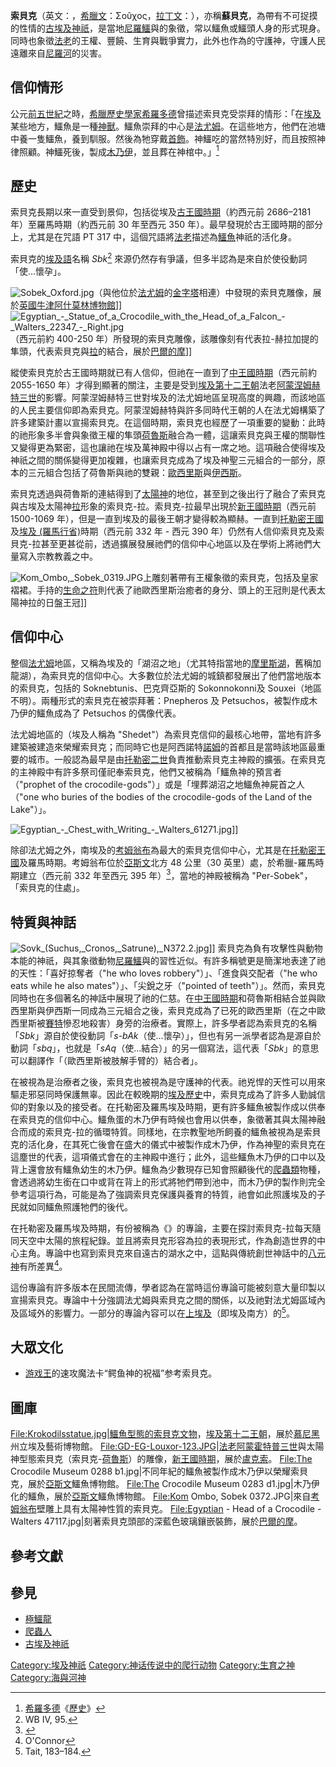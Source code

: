 {{Infobox deity
| type        = Egyptian
| name        = 索貝克
| image       = Sobek.svg
| alt         = 
| caption     = 
| hiro        = <hiero>S29-D58-V31:I3</hiero> 或 <hiero>I4</hiero>
| cult_center = [[法尤姆|法尤姆]]與[[考姆翁布|考姆翁布]]
| symbol      = [[鱷魚|鱷魚]]
| parents     = [[賽特|賽特]]/[[庫努牡|庫努牡]]與[[涅伊特|涅伊特]]<ref>{{cite web|url=http://www.ancientegyptonline.co.uk/sobek.html|title=Gods of Ancient Egypt: Sobek|website=www.ancientegyptonline.co.uk|access-date=2019-05-04|archive-date=2019-01-18|archive-url=https://web.archive.org/web/20190118193020/https://www.ancientegyptonline.co.uk/sobek.html|dead-url=no}}</ref>
| siblings    = 
| consort     = [[列涅努忒|列涅努忒]]或是[[梅斯赫奈特|梅斯赫奈特]]
| offspring   =
}}

'''索貝克'''（英文：{{lang|en|Sobek}}，[[希臘文|希臘文]]：Σοῦχος，[[拉丁文|拉丁文]]：{{lang|la|''Suchus''}}），亦稱'''蘇貝克'''，為帶有不可捉摸的性情的[[古埃及神祇|古埃及神祇]]{{sfn|Zecchi|2010|p=3}}{{sfn|Zecchi|2010|p=4}}，是當地[[尼羅鱷|尼羅鱷]]與{{link-en|西非鱷|West African crocodile}}的象徵，常以鱷魚或鱷頭人身的形式現身。同時也象徵[[法老|法老]]的王權、豐饒、生育與戰爭實力，此外也作為{{link-en|辟邪魔法|apotropaic magic}}的守護神，守護人民遠離來自[[尼羅河|尼羅河]]的災害。

== 信仰情形 ==
公元[[前五世紀|前五世紀]]之時，[[希臘|希臘]][[歷史學家|歷史學家]][[希羅多德|希羅多德]]曾描述索貝克受崇拜的情形：「在[[埃及|埃及]]某些地方，鱷魚是一種[[神獸|神獸]]。鱷魚崇拜的中心是[[法尤姆|法尤姆]]。在這些地方，他們在池塘中養一隻鱷魚，養到馴服。然後為牠穿戴[[首飾|首飾]]。神鱷吃的當然特別好，而且按照神律照顧。神鱷死後，製成[[木乃伊|木乃伊]]，並且葬在神棺中。」<ref>[[希羅多德|希羅多德]]《[[歷史_(希羅多德)|歷史]]》</ref>

==歷史==
索貝克長期以來一直受到景仰，包括從埃及[[古王國時期|古王國時期]]（約西元前 2686–2181 年）至羅馬時期（約西元前 30 年至西元 350 年）。最早發現於古王國時期的部分{{link-en|金字塔文|Pyramid Texts}}上，尤其是在咒語 PT 317 中{{sfn|Bresciani|2005|p=[https://books.google.es/books?id=zz5oNwmdaTcC&pg=PA199 199]}}{{sfn|Bresciani|2005|p=[https://books.google.es/books?id=zz5oNwmdaTcC&pg=PA200 200]}}，這個咒語將[[法老|法老]]描述為[[尼羅鱷|鱷魚]]神祇的活化身。
<!-- 這段仍缺乏正式的中文譯文，為避免自創乃在此保留
{{quote|[[Unas|Unis]] is Sobek, green of plumage, with alert face and raised fore, the splashing one who came from the thigh and tail of the great goddess in the sunlight ... Unis has appeared as Sobek, [[Neith|Neith]]'s son. Unis will eat with his mouth, Unis will urinate and Unis will copulate with his penis. Unis is lord of semen, who takes women from their husbands to the place Unis likes according to his heart's fancy.{{sfn|Allen|Manuelian|2005|p=[https://books.google.es/books?id=6VBJeCoDdTUC&pg=PA60 60] |loc=[https://books.google.es/books?id=6VBJeCoDdTUC&pg=PA15 The Pyramid Texts of Unis]}}}}-->

索貝克的[[埃及語|埃及語]]名稱 ''Sbk''<ref name="WB IV, 95">WB IV, 95.</ref> 來源仍然存有爭議，但多半認為是來自於使役動詞「使...懷孕」{{sfn|Murray|2004|p=[https://books.google.es/books?id=WWI7-qA3pQAC&pg=PA107 107] |loc=[https://books.google.es/books?id=WWI7-qA3pQAC&pg=PA92 Religion]}}。

[[File:Sobek_Oxford.jpg|thumb]]{{link-en|祭祀神殿|Mortuary_temple}}（與他位於[[法尤姆|法尤姆]]{{link-en|哈瓦拉|Hawara}}的[[金字塔|金字塔]]相連）中發現的索貝克雕像，展於[[英國|英國]][[牛津|牛津]][[阿什莫林博物館|阿什莫林博物館]]]]
[[File:Egyptian_-_Statue_of_a_Crocodile_with_the_Head_of_a_Falcon_-_Walters_22347_-_Right.jpg|thumb]]（西元前約 400-250 年）所發現的索貝克雕像，該雕像刻有代表拉-赫拉加提的隼頭，代表索貝克與[[拉_(埃及神祇)|拉]]的結合，展於[[巴爾的摩|巴爾的摩]]{{link-en|華特斯藝術博物館|Walters Art Museum}}]]

縱使索貝克於古王國時期就已有人信仰，但祂在一直到了[[中王國時期|中王國時期]]（西元前約 2055-1650 年）才得到顯著的關注，主要是受到[[埃及第十二王朝|埃及第十二王朝]]法老[[阿蒙涅姆赫特三世|阿蒙涅姆赫特三世]]的影響。阿蒙涅姆赫特三世對埃及的法尤姆地區呈現高度的興趣，而該地區的人民主要信仰即為索貝克。阿蒙涅姆赫特與許多同時代王朝的人在法尤姆構築了許多建築計畫以宣揚索貝克。在這個時期，索貝克也經歷了一項重要的變動：此時的祂形象多半會與象徵王權的隼頭[[荷魯斯|荷魯斯]]融合為一體，這讓索貝克與王權的關聯性又變得更為緊密，這也讓祂在埃及萬神殿中得以占有一席之地{{sfn|Zecchi|2010|p=37-52}}。這項融合使得埃及神祇之間的關係變得更加複雜，也讓索貝克成為了埃及神聖三元組合的一部分，原本的三元組合包括了荷魯斯與祂的雙親：[[歐西里斯|歐西里斯]]與[[伊西斯|伊西斯]]{{sfn|Zecchi|2010|p=3}}。

索貝克透過與荷魯斯的連結得到了[[太陽神|太陽神]]的地位，甚至到之後出行了融合了索貝克與古埃及太陽神[[拉_(埃及神祇)|拉]]形象的索貝克-拉。索貝克-拉最早出現於[[新王國時期|新王國時期]]（西元前 1500-1069 年），但是一直到埃及的最後王朝才變得較為顯赫。一直到[[托勒密王國|托勒密王國]]及[[埃及_(羅馬行省)|埃及 (羅馬行省)]]時期（西元前 332 年 - 西元 390 年）仍然有人信仰索貝克及索貝克-拉甚至更甚從前，透過擴展發展祂們的信仰中心地區以及在學術上將祂們大量寫入宗教教義之中{{sfn|Zecchi|2010|p=153}}{{sfn|Zecchi|2010|p=154}}。

[[File:Kom_Ombo,_Sobek_0319.JPG|thumb]]上雕刻著帶有王權象徵的索貝克，包括{{link-en|是權杖|was-sceptre}}及皇家褶裙。手持的[[生命之符|生命之符]]則代表了祂歐西里斯治癒者的身分、頭上的王冠則是代表太陽神拉的日盤王冠]]

== 信仰中心==
整個[[法尤姆|法尤姆]]地區，又稱為埃及的「湖沼之地」（尤其特指當地的[[加龍湖|摩里斯湖]]，舊稱加龍湖），為索貝克的信仰中心{{sfn|Zecchi|2010|p=153}}。大多數位於法尤姆的城鎮都發展出了他們當地版本的索貝克，包括{{link-en|泰卜圖尼斯|Tebtunis}}的 Soknebtunis、巴克齊亞斯的 Sokonnokonni及 Souxei（地區不明）。兩種形式的索貝克在{{link-en|卡拉尼斯|Karanis}}被崇拜著：Pnepheros 及 Petsuchos，被製作成木乃伊的鱷魚成為了 Petsuchos 的偶像代表{{sfn|Frankfurter|1998|p=[https://books.google.es/books?id=Y6VJgeU28lQC&pg=PA99 99]|loc=[https://books.google.es/books?id=Y6VJgeU28lQC&pg=PA97 The Local Scope of Religious Belief]}}{{sfn|Frankfurter|1998|p=[https://books.google.es/books?id=Y6VJgeU28lQC&pg=PA151 151]|loc=[https://books.google.es/books?id=Y6VJgeU28lQC&pg=PA145 Mutations of the Egyptian Oracle]}}{{sfn|Frankfurter|1998|p=[https://books.google.es/books?id=Y6VJgeU28lQC&pg=PA159 159]|loc=[https://books.google.es/books?id=Y6VJgeU28lQC&pg=PA145 Mutations of the Egyptian Oracle]}}{{sfn|Frankfurter|1998|p=[https://books.google.es/books?id=Y6VJgeU28lQC&pg=PA160 160]|loc=[https://books.google.es/books?id=Y6VJgeU28lQC&pg=PA145 Mutations of the Egyptian Oracle]}}。

法尤姆地區的{{link-en|鱷魚之城|Crocodilopolis}}（埃及人稱為 "Shedet"）為索貝克信仰的最核心地帶，當地有許多建築被建造來榮耀索貝克；而同時它也是阿西諾特[[諾姆|諾姆]]的首都且是當時該地區最重要的城市。一般認為最早是由[[托勒密二世|托勒密二世]]負責推動索貝克主神殿的擴張{{sfn|Zecchi|2010|p=153}}。在索貝克的主神殿中有許多祭司僅祀奉索貝克，他們又被稱為「鱷魚神的預言者（"prophet of the crocodile-gods"）」或是「埋葬湖沼之地鱷魚神屍首之人（"one who buries of the bodies of the crocodile-gods of the Land of the Lake"）」{{sfn|Bresciani|2005|p=[https://books.google.es/books?id=zz5oNwmdaTcC&pg=PA203 203]}}。

[[File:Egyptian_-_Chest_with_Writing_-_Walters_61271.jpg|thumb]]{{link-en|華特斯藝術博物館|Walters Art Museum}}]]

除卻法尤姆之外，南埃及的[[考姆翁布|考姆翁布]]為最大的索貝克信仰中心，尤其是在[[托勒密王國|托勒密王國]]及羅馬時期。考姆翁布位於[[亞斯文|亞斯文]]北方 48 公里（30 英里）處，於希臘-羅馬時期建立（西元前 332 年至西元 395 年）<ref>{{cite web|url=http://discoveringegypt.com/pyramids-temples-of-egypt/kom-ombo-temple/|title=Kom Ombo Temple - Discovering Ancient Egypt|website=discoveringegypt.com|access-date=2019-05-04|archive-date=2017-09-26|archive-url=https://web.archive.org/web/20170926175235/https://discoveringegypt.com/pyramids-temples-of-egypt/kom-ombo-temple/|dead-url=no}}</ref>，當地的神殿被稱為 "Per-Sobek"，「索貝克的住處」{{sfn|Bresciani|2005|p=[https://books.google.es/books?id=zz5oNwmdaTcC&pg=PA203 203]}}。

== 特質與神話 ==
[[File:Sovk_(Suchus,_Cronos,_Satrune),_N372.2.jpg|thumbnail]]]]
索貝克為負有攻擊性與動物本能的神祇，與其象徵動物[[尼羅鱷|尼羅鱷]]與{{link-en|西非鱷|West African crocodile}}的習性近似。有許多稱號更是簡潔地表達了祂的天性：「喜好掠奪者（"he who loves robbery"）」、「進食與交配者（"he who eats while he also mates"）」、「尖銳之牙（"pointed of teeth"）」{{sfn|Bresciani|2005|p=[https://books.google.es/books?id=zz5oNwmdaTcC&pg=PA199 199]}}。然而，索貝克同時也在多個著名的神話中展現了祂的仁慈。在[[中王國時期|中王國時期]]和荷魯斯相結合並與歐西里斯與伊西斯一同成為三元組合之後，索貝克成為了已死的歐西里斯（在{{link-en|歐西里斯神話|Osiris myth}}之中歐西里斯被[[賽特|賽特]]慘忍地殺害）身旁的治療者{{sfn|Zecchi|2010|p=3}}。實際上，許多學者認為索貝克的名稱「''Sbk''」源自於使役動詞「''s-bAk''（使...懷孕）」，但也有另一派學者認為是源自於動詞「''sbq''」，也就是「''sAq''（使...結合）」的另一個寫法，這代表「''Sbk''」的意思可以翻譯作「（歐西里斯被肢解手臂的）結合者」{{sfn|Bresciani|2005|p=[https://books.google.es/books?id=zz5oNwmdaTcC&pg=PA200 200]}}。

在被視為是治療者之後，索貝克也被視為是守護神的代表。祂兇悍的天性可以用來驅走邪惡同時保護無辜。因此在較晚期的[[埃及歷史|埃及歷史]]中，索貝克成為了許多人勤誠信仰的對象以及{{link-en|還願奉獻物|votive offerings}}的接受者。在托勒密及羅馬埃及時期，更有許多鱷魚被製作成{{link-en|動物木乃伊|Animal mummy}}以供奉在索貝克的信仰中心{{sfn|Ikram|2005|p=[https://books.google.es/books?id=zz5oNwmdaTcC&pg=PA219 219]}}。鱷魚蛋的木乃伊有時候也會用以供奉，象徵著其與太陽神融合而成的索貝克-拉的循環特質{{sfn|Ikram|2005|p=[https://books.google.es/books?id=zz5oNwmdaTcC&pg=PA225 225]}}。同樣地，在宗教聖地所飼養的鱷魚被視為是索貝克的活化身，在其死亡後會在盛大的儀式中被製作成木乃伊，作為神聖的索貝克在這塵世的代表，這項儀式會在{{link-en|鱷魚之城|Crocodilopolis}}的主神殿中進行{{sfn|Bresciani|2005|p=[https://books.google.es/books?id=zz5oNwmdaTcC&pg=PA202 202]}}{{sfn|Bresciani|2005|p=[https://books.google.es/books?id=zz5oNwmdaTcC&pg=PA203 203]}}；此外，這些鱷魚木乃伊的口中以及背上還會放有鱷魚幼生的木乃伊。鱷魚為少數現存已知會照顧後代的[[爬蟲類|爬蟲類]]物種，會透過將幼生銜在口中或背在背上的形式將牠們帶到池中，而木乃伊的製作則完全參考這項行為，可能是為了強調索貝克保護與養育的特質，祂會如此照護埃及的子民就如同鱷魚照護牠們的後代{{sfn|Ikram|2005|p=[https://books.google.es/books?id=zz5oNwmdaTcC&pg=PA219 219]}}。

在托勒密及羅馬埃及時期，有份被稱為《{{link-en|法尤姆之書|Book of the Faiyum}}》的專論，主要在探討索貝克-拉每天隨同天空中太陽的旅程紀錄。並且將索貝克形容為拉的表現形式，作為創造世界的中心主角。專論中也寫到索貝克來自遠古{{link-en|摩里斯湖|Lake Moeris}}的湖水之中，這點與{{link-en|赫爾莫波斯城|Hermopolis}}傳統創世神話中的[[八元神|八元神]]有所差異<ref>O'Connor</ref>。

這份專論有許多版本在民間流傳，學者認為在當時這份專論可能被刻意大量印製以宣揚索貝克。專論中十分強調法尤姆與索貝克之間的關係，以及祂對法尤姆區域內及區域外的影響力。一部分的專論內容可以在[[上埃及|上埃及]]（即埃及南方）的{{link-en|考姆翁布神殿|Temple of Kom Ombo}}<ref>Tait, 183–184.</ref>。

== 大眾文化 ==
* [[游戏王|游戏王]]的速攻魔法卡“鳄鱼神的祝福”参考索貝克。

== 圖庫 ==
<gallery class="center" widths="175px" heights="175px"> 
File:Krokodilsstatue.jpg|鱷魚型態的索貝克文物，[[埃及第十二王朝|埃及第十二王朝]]，展於[[慕尼黑|慕尼黑]]州立埃及藝術博物館。
File:GD-EG-Louxor-123.JPG|[[法老|法老]][[阿蒙霍特普三世|阿蒙霍特普三世]]與太陽神型態索貝克（索貝克-[[荷魯斯|荷魯斯]]）的雕像，[[新王國時期|新王國時期]]，展於[[盧克索|盧克索]]{{link-en|盧克索博物館|Luxor Museum}}。
File:The Crocodile Museum 0288 b1.jpg|不同年紀的鱷魚被製作成木乃伊以榮耀索貝克，展於[[亞斯文|亞斯文]]鱷魚博物館。
File:The Crocodile Museum 0283 d1.jpg|木乃伊化的鱷魚，展於[[亞斯文|亞斯文]]鱷魚博物館。
File:Kom Ombo, Sobek 0372.JPG|來自[[考姆翁布|考姆翁布]]壁雕上具有太陽神性質的索貝克。
File:Egyptian - Head of a Crocodile - Walters 47117.jpg|刻著索貝克頭部的深藍色玻璃鑲嵌裝飾，展於[[巴爾的摩|巴爾的摩]]{{link-en|華特斯藝術博物館|Walters Art Museum}}。
</gallery>

== 參考文獻 ==
{{reflist|30em}}

== 參見 ==
*[[極鱷龍|極鱷龍]]
*[[爬蟲人|爬蟲人]]
*[[古埃及神祇|古埃及神祇]]

{{commons|sobek}}
{{埃及神話}}

{{Authority control}}
{{DEFAULTSORT:Sobek}}
[[Category:埃及神祇|Category:埃及神祇]]
[[Category:神话传说中的爬行动物|Category:神话传说中的爬行动物]]
[[Category:生育之神|Category:生育之神]]
[[Category:海與河神|Category:海與河神]]